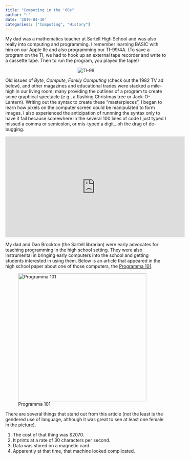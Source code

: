 ```yaml
---
title: "Computing in the '60s"
author: "~"
date: '2019-04-30'
categoriess: ["Computing", "History"]
---
```



My dad was a mathematics teacher at Sartell High School and was also really into computing and programming. I remember learning BASIC with him on our Apple IIe and also programming our TI-99/4A. (To save a program on the TI, we had to hook up an external tape recorder and write to a cassette tape. Then to run the program, you played the tape!)

<div style='text-align:center;'>
<img src="http://computermuseum.50megs.com/images/ti994a-box.jpg" alt="TI-99" />
</div>

Old issues of *Byte*, *Compute*, *Family Computing* (check out the 1982 TV ad below), and other magazines and educational trades were stacked a mile-high in our living room; many providing the outlines of a program to create some graphical spectacle (e.g., a flashing Christmas tree or Jack-O-Lantern). Writing out the syntax to create these "masterpieces", I began to learn how pixels on the computer screen could be manipulated to form images. I also experienced the anticipation of runnning the syntax only to have it fail because somewhere in the several 100 lines of code I just typed I missed a comma or semicolon, or mis-typed a digit...oh the drag of de-bugging.

<div style='text-align:center;'>
<iframe width="560" height="315" src="https://www.youtube.com/embed/w18SieyAZiM" frameborder="0" allow="accelerometer; autoplay; encrypted-media; gyroscope; picture-in-picture" allowfullscreen></iframe>
</div>


My dad and Dan Brockton (the Sartell librarian) were early advocates for teaching programming in the high school setting. They were also instrumental in bringing early computers into the school and getting students interested in using them. Below is an article that appeared in the high school paper about one of those computers, the [Programma 101](https://www.sacatech.com/blog-Programma-101-the-first-personal-computer.php). 

![Programma 101](new-brain-sartell.png){width=400px}

There are several things that stand out from this article (not the least is the gendered use of language, although it was great to see at least one female in the picture).

1. The cost of that thing was \$2070.
2. It prints at a rate of 30 characters per second.
3. Data was stored on a magnetic card.
4. Apparently at that time, that machine looked complicated.




